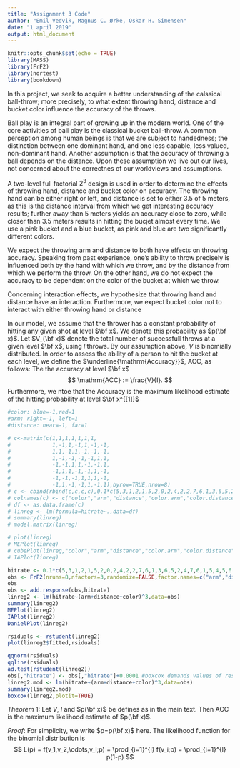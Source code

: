 ```yaml
---
title: "Assignment 3 Code"
author: "Emil Vedvik, Magnus C. Ørke, Oskar H. Simensen"
date: "1 april 2019"
output: html_document
---
```


```r
knitr::opts_chunk$set(echo = TRUE)
library(MASS)
library(FrF2)
library(nortest)
library(bookdown)
```

In this project, we seek to acquire a better understanding of the calssical ball-throw; more precisely, to what extent throwing hand, distance and bucket color influence the accuracy of the throws.

Ball play is an integral part of growing up in the modern world. One of the core activities of ball play is the classical bucket ball-throw. A common perception among human beings is that we are subject to handedness; the distinction between one dominant hand, and one less capable, less valued, non-dominant hand. Another assumption is that the accuracy of throwing a ball depends on the distance. Upon these assumption we live out our lives, not concerned about the correctnes of our worldviews and assumptions.

A two-level full factorial $2^3$ design is used in order to determine the effects of throwing hand, distance and bucket color on accuracy. The throwing hand can be either right or left, and distance is set to either 3.5 of 5 meters, as this is the distance interval from which we get interesting accuracy results; further away than 5 meters yields an accuracy close to zero, while closer than 3.5 meters results in hitting the bucjet almost every time. We use a pink bucket and a blue bucket, as pink and blue are two significantly different colors.

We expect the throwing arm and distance to both have effects on throwing accuracy. Speaking from past experience, one's ability to throw precisely is influenced both by the hand with which we throw, and by the distance from which we perform the throw. On the other hand, we do not expect the accuracy to be dependent on the color of the bucket at which we throw.

Concerning interaction effects, we hypothesize that throwing hand and distance have an interaction. Furthermore, we expect bucket color not to interact with either throwing hand or distance

In our model, we assume that the thrower has a constant probability of hitting any given shot at level $\bf x$. We denote this probability as $p(\bf x)$. Let $V_{\bf x}$ denote the total number of successfull throws at a given level $\bf x$, using $l$ throws. By our assumption above, $V$ is binomially distributed.
In order to assess the ability of a person to hit the bucket at each level, we define the $\underline{\mathrm{Accuracy}}$, $\mathrm{ACC}$, as follows:
The the accuracy at level $\bf x$
$$
\mathrm{ACC} := \frac{V}{l}.
$$
Furthermore, we ntoe that the $\mathrm{Accuracy}$ is the maximum likelihood estimate of the hitting probability at level $\bf x^{[1]}$


```r
#color: blue=-1,red=1
#arm: right=-1, left=1
#distance: near=-1, far=1

# c<-matrix(c(1,1,1,1,1,1,1,
#             1,-1,1,-1,1,-1,-1,
#             1,1,-1,1,-1,-1,-1,
#             1,-1,-1,-1,-1,1,1,
#             -1,-1,1,1,-1,-1,1,
#             -1,1,1,-1,-1,1,-1,
#             -1,-1,-1,1,1,1,-1,
#             -1,1,-1,-1,1,-1,1),byrow=TRUE,nrow=8)
# c <- cbind(rbind(c,c,c,c),0.1*c(5,3,1,2,1,5,2,0,2,4,2,2,7,6,1,3,6,5,2,4,7,6,1,5,4,5,6,3,7,8,0,2))
# colnames(c) <- c("color","arm","distance","color.arm","color.distance","arm.distance","color.arm.distance","hitrate")
# df <- as.data.frame(c)
# linreg <- lm(formula=hitrate~.,data=df)
# summary(linreg)
# model.matrix(linreg)

# plot(linreg)
# MEPlot(linreg)
# cubePlot(linreg,"color","arm","distance","color.arm","color.distance","arm.distance","color.arm.distance")
# IAPlot(linreg)

hitrate <- 0.1*c(5,3,1,2,1,5,2,0,2,4,2,2,7,6,1,3,6,5,2,4,7,6,1,5,4,5,6,3,7,8,0,2)
obs <- FrF2(nruns=8,nfactors=3,randomize=FALSE,factor.names=c("arm","distance","color"),replications=4)
obs
obs <- add.response(obs,hitrate)
linreg2 <- lm(hitrate~(arm+distance+color)^3,data=obs)
summary(linreg2)
MEPlot(linreg2)
IAPlot(linreg2)
DanielPlot(linreg2)

rsiduals <- rstudent(linreg2)
plot(linreg2$fitted,rsiduals)

qqnorm(rsiduals)
qqline(rsiduals)
ad.test(rstudent(linreg2))
obs[,"hitrate"] <- obs[,"hitrate"]+0.0001 #boxcox demands values of response>0
linreg2.mod <- lm(hitrate~(arm+distance+color)^3,data=obs)
summary(linreg2.mod)
boxcox(linreg2,plotit=TRUE)
```

$Theorem\ 1:$ Let $V$, $l$ and $p(\bf x)$ be defines as in the main text. Then $\mathrm{ACC}$ is the maximum likelihood estimate of $p(\bf x)$.

$Proof:$ For simplicity, we write $p=p(\bf x)$ here. The likelihood function for the binomial distribution is
$$
L(p) = f(v_1,v_2,\cdots,v_l;p) = \prod_{i=1}^{l} f(v_i;p) = \prod_{i=1}^{l} p(1-p)
$$
